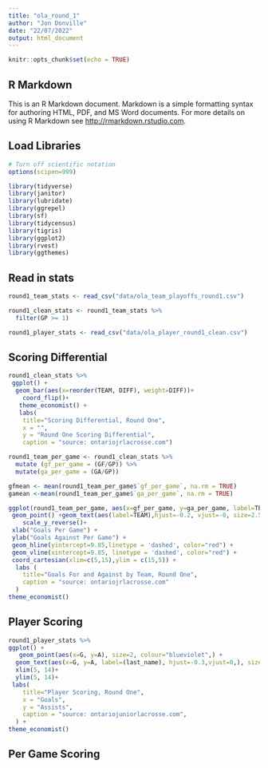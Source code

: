 ```yaml
---
title: "ola_round_1"
author: "Jon Donville"
date: "22/07/2022"
output: html_document
---
```


```r
knitr::opts_chunk$set(echo = TRUE)
```

## R Markdown

This is an R Markdown document. Markdown is a simple formatting syntax for authoring HTML, PDF, and MS Word documents. For more details on using R Markdown see <http://rmarkdown.rstudio.com>.

## Load Libraries 

```r
# Turn off scientific notation
options(scipen=999)

library(tidyverse)
library(janitor)
library(lubridate)
library(ggrepel)
library(sf)
library(tidycensus)
library(tigris)
library(ggplot2)
library(rvest)
library(ggthemes)

```

## Read in stats 

```r

round1_team_stats <- read_csv("data/ola_team_playoffs_round1.csv") 

round1_clean_stats <- round1_team_stats %>% 
  filter(GP >= 1) 

round1_player_stats <- read_csv("data/ola_player_round1_clean.csv")
```

## Scoring Differential 

```r

round1_clean_stats %>% 
 ggplot() +
  geom_bar(aes(x=reorder(TEAM, DIFF), weight=DIFF))+
    coord_flip()+
   theme_economist() +
   labs(
    title="Scoring Differential, Round One",
    x = "",
    y = "Round One Scoring Differential",
    caption = "source: ontariojrlacrosse.com")
```

```r

round1_team_per_game <- round1_clean_stats %>% 
  mutate (gf_per_game = (GF/GP)) %>% 
  mutate(ga_per_game = (GA/GP))

gfmean <- mean(round1_team_per_game$`gf_per_game`, na.rm = TRUE)
gamean <-mean(round1_team_per_game$`ga_per_game`, na.rm = TRUE)

ggplot(round1_team_per_game, aes(x=gf_per_game, y=ga_per_game, label=TEAM))+
 geom_point() +geom_text(aes(label=TEAM),hjust=-0.2, vjust=-0, size=2.5)+
    scale_y_reverse()+
 xlab("Goals Per Game") +
 ylab("Goals Against Per Game") + 
 geom_hline(yintercept=9.85,linetype = 'dashed', color="red") + 
 geom_vline(xintercept=9.85, linetype = 'dashed', color="red") +
 coord_cartesian(xlim=c(5,15),ylim = c(15,5)) +
  labs (
    title="Goals For and Against by Team, Round One",
    caption = "source: ontariojrlacrosse.com"
  )
theme_economist()


```
## Player Scoring 

```r

round1_player_stats %>% 
ggplot() +
   geom_point(aes(x=G, y=A), size=2, colour="blueviolet",) +
  geom_text(aes(x=G, y=A, label=(last_name), hjust=-0.3,vjust=0,), size=1.8) +
  xlim(5, 14)+
  ylim(5, 14)+
 labs(
    title="Player Scoring, Round One",
    x = "Goals",
    y = "Assists",
    caption = "source: ontariojuniorlacrosse.com",
  ) +
theme_economist()

``` 
## Per Game Scoring 


